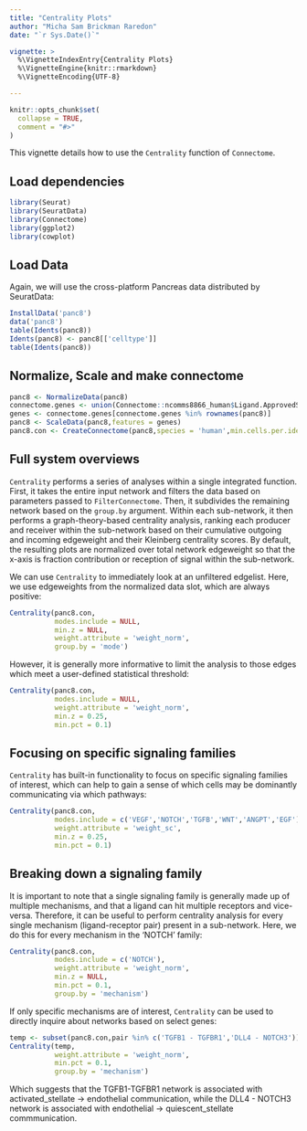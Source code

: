 ```yaml
---
title: "Centrality Plots"
author: "Micha Sam Brickman Raredon"
date: "`r Sys.Date()`"

vignette: >
  %\VignetteIndexEntry{Centrality Plots}
  %\VignetteEngine{knitr::rmarkdown}
  %\VignetteEncoding{UTF-8}

---
```


```r
knitr::opts_chunk$set(
  collapse = TRUE,
  comment = "#>"
)
```

This vignette details how to use the `Centrality` function of `Connectome`.

## Load dependencies
```r
library(Seurat)
library(SeuratData)
library(Connectome)
library(ggplot2)
library(cowplot)

```

## Load Data
Again, we will use the cross-platform Pancreas data distributed by SeuratData:
```r
InstallData('panc8')
data('panc8')
table(Idents(panc8))
Idents(panc8) <- panc8[['celltype']]
table(Idents(panc8))
```

## Normalize, Scale and make connectome

``` r
panc8 <- NormalizeData(panc8)
connectome.genes <- union(Connectome::ncomms8866_human$Ligand.ApprovedSymbol,Connectome::ncomms8866_human$Receptor.ApprovedSymbol)
genes <- connectome.genes[connectome.genes %in% rownames(panc8)]
panc8 <- ScaleData(panc8,features = genes)
panc8.con <- CreateConnectome(panc8,species = 'human',min.cells.per.ident = 75,p.values = F,calculate.DOR = F)
```

## Full system overviews
`Centrality` performs a series of analyses within a single integrated function. First, it takes the entire input network and filters the data based on parameters passed to `FilterConnectome`. Then, it subdivides the remaining network based on the `group.by` argument. Within each sub-network, it then performs a graph-theory-based centrality analysis, ranking each producer and receiver within the sub-network based on their cumulative outgoing and incoming edgeweight and their Kleinberg centrality scores. By default, the resulting plots are normalized over total network edgeweight so that the x-axis is fraction contribution or reception of signal within the sub-network.

We can use `Centrality` to immediately look at an unfiltered edgelist.  Here, we use edgeweights from the normalized data slot, which are always positive:
``` r
Centrality(panc8.con,
           modes.include = NULL,
           min.z = NULL,
           weight.attribute = 'weight_norm',
           group.by = 'mode')
```

However, it is generally more informative to limit the analysis to those edges which meet a user-defined statistical threshold:
``` r
Centrality(panc8.con,
           modes.include = NULL,
           weight.attribute = 'weight_norm',
           min.z = 0.25,
           min.pct = 0.1)
```

## Focusing on specific signaling families
`Centrality` has built-in functionality to focus on specific signaling families of interest, which can help to gain a sense of which cells may be dominantly communicating via which pathways:
``` r
Centrality(panc8.con,
           modes.include = c('VEGF','NOTCH','TGFB','WNT','ANGPT','EGF'),
           weight.attribute = 'weight_sc',
           min.z = 0.25,
           min.pct = 0.1)
```

## Breaking down a signaling family
It is important to note that a single signaling family is generally made up of multiple mechanisms, and that a ligand can hit multiple receptors and vice-versa.  Therefore, it can be useful to perform centrality analysis for every single mechanism (ligand-receptor pair) present in a sub-network. Here, we do this for every mechanism in the 'NOTCH' family:
``` r
Centrality(panc8.con,
           modes.include = c('NOTCH'),
           weight.attribute = 'weight_norm',
           min.z = NULL,
           min.pct = 0.1,
           group.by = 'mechanism')
```


If only specific mechanisms are of interest, `Centrality` can be used to directly inquire about networks based on select genes:
``` r
temp <- subset(panc8.con,pair %in% c('TGFB1 - TGFBR1','DLL4 - NOTCH3'))
Centrality(temp,
           weight.attribute = 'weight_norm',
           min.pct = 0.1,
           group.by = 'mechanism')
```

Which suggests that the TGFB1-TGFBR1 network is associated with activated_stellate -> endothelial communication, while the DLL4 - NOTCH3 network is associated with endothelial -> quiescent_stellate commmunication.
